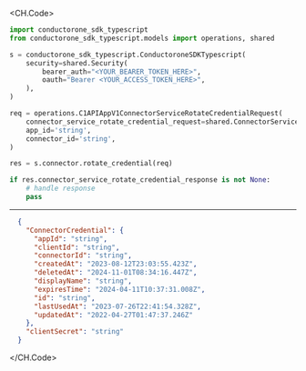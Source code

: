 
<CH.Code>
```python RotateCredential.py
import conductorone_sdk_typescript
from conductorone_sdk_typescript.models import operations, shared

s = conductorone_sdk_typescript.ConductoroneSDKTypescript(
    security=shared.Security(
        bearer_auth="<YOUR_BEARER_TOKEN_HERE>",
        oauth="Bearer <YOUR_ACCESS_TOKEN_HERE>",
    ),
)

req = operations.C1APIAppV1ConnectorServiceRotateCredentialRequest(
    connector_service_rotate_credential_request=shared.ConnectorServiceRotateCredentialRequest(),
    app_id='string',
    connector_id='string',
)

res = s.connector.rotate_credential(req)

if res.connector_service_rotate_credential_response is not None:
    # handle response
    pass
```
---

```json Example Response
  {
    "ConnectorCredential": {
      "appId": "string",
      "clientId": "string",
      "connectorId": "string",
      "createdAt": "2023-08-12T23:03:55.423Z",
      "deletedAt": "2024-11-01T08:34:16.447Z",
      "displayName": "string",
      "expiresTime": "2024-04-11T10:37:31.008Z",
      "id": "string",
      "lastUsedAt": "2023-07-26T22:41:54.328Z",
      "updatedAt": "2022-04-27T01:47:37.246Z"
    },
    "clientSecret": "string"
  }
```
</CH.Code>
